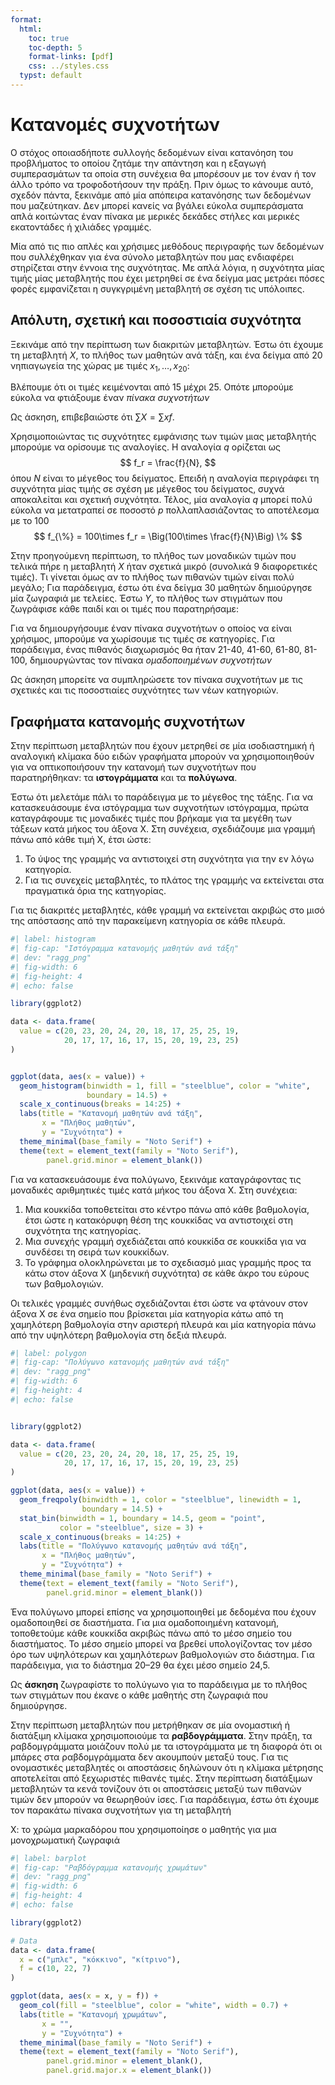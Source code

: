 ```yaml
---
format:
  html:
    toc: true
    toc-depth: 5
    format-links: [pdf]
    css: ../styles.css
  typst: default
---
```


```{=typst}
#set text(font: "Noto Serif", lang: "el") // ensures bold + Greek shaping
    #let tbox(title, body) = rect(fill: luma(240), stroke: 1pt + gray, radius: 6pt, inset: 10pt)[
    #text(weight: "bold")[#title]
    #v(5pt)
    #body
  ]

#set list(indent: 18pt)
#set enum(indent: 18pt)
```

# Κατανομές συχνοτήτων

Ο στόχος οποιασδήποτε συλλογής δεδομένων είναι κατανόηση του προβλήματος το
οποίου ζητάμε την απάντηση και η εξαγωγή συμπερασμάτων τα οποία στη συνέχεια θα
μπορέσουν με τον έναν ή τον άλλο τρόπο να τροφοδοτήσουν την πράξη. Πριν όμως το
κάνουμε αυτό, σχεδόν πάντα, ξεκινάμε από μία απόπειρα κατανόησης των δεδομένων
που μαζεύτηκαν. Δεν μπορεί κανείς να βγάλει εύκολα συμπεράσματα απλά κοιτώντας
έναν πίνακα με μερικές δεκάδες στήλες και μερικές εκατοντάδες ή χιλιάδες
γραμμές.

Μία από τις πιο απλές και χρήσιμες μεθόδους περιγραφής των δεδομένων που
συλλέχθηκαν για ένα σύνολο μεταβλητών που μας ενδιαφέρει στηρίζεται στην έννοια
της συχνότητας. Με απλά λόγια, η συχνότητα μίας τιμής μίας μεταβλητής που έχει
μετρηθεί σε ένα δείγμα μας μετράει πόσες φορές εμφανίζεται η συγκγριμένη
μεταβλητή σε σχέση τις υπόλοιπες.

## Απόλυτη, σχετική και ποσοστιαία συχνότητα

Ξεκινάμε από την περίπτωση των διακριτών μεταβλητών. Έστω ότι έχουμε τη
μεταβλητή $X$, το πλήθος των μαθητών ανά τάξη, και ένα δείγμα από 20 νηπιαγωγεία
της χώρας με τιμές $x_1,\dots,x_20$:

```{=typst}
#align(center)[
  #table(
    columns: 5,
    align: center,
    [20], [23], [20], [24], [20],
    [18], [17], [25], [25], [19],
    [20], [17], [17], [16], [17],
    [15], [20], [19], [23], [25]
  )
]
```

Βλέπουμε ότι οι τιμές κειμένονται από 15 μέχρι 25. Οπότε μπορούμε εύκολα να φτιάξουμε έναν _πίνακα συχνοτήτων_

```{=typst}
#align(center)[
  #table(
    columns: 2,
    align: center,
    table.header([*x*], [*f*]),
    [15], [1],
    [16], [1],
    [17], [5],
    [18], [1],
    [19], [2],
    [20], [5],
    [23], [2],
    [24], [1],
    [25], [3]
  )
]
```

Ως άσκηση, επιβεβαιώστε ότι $\sum X = \sum xf$.

Χρησιμοποιώντας τις συχνότητες εμφάνισης των τιμών μιας μεταβλητής μπορούμε να ορίσουμε τις αναλογίες. Η αναλογία $q$ ορίζεται ως
$$
f_r = \frac{f}{N},
$$
όπου $N$ είναι το μέγεθος του δείγματος. Επειδή η αναλογία περιγράφει τη
συχνότητα μίας τιμής σε σχέση με μέγεθος του δείγματος, συχνά αποκαλείται και
σχετική συχνότητα. Τέλος, μία αναλογία $q$ μπορεί πολύ εύκολα να μετατραπεί σε
ποσοστό $p$ πολλαπλασιάζοντας το αποτέλεσμα με το 100
$$
f_{\%} = 100\times f_r = \Big(100\times \frac{f}{N}\Big) \%
$$

Στην προηγούμενη περίπτωση, το πλήθος των μοναδικών τιμών που τελικά πήρε η μεταβλητή $X$
ήταν σχετικά μικρό (συνολικά 9 διαφορετικές τιμές). Τι γίνεται όμως αν το πλήθος
των πιθανών τιμών είναι πολύ μεγάλο; Για παράδειγμα, έστω ότι ένα δείγμα 30
μαθητών δημιούργησε μία ζωγραφιά με τελείες. Έστω $Y$, το πλήθος των στιγμάτων
που ζωγράφισε κάθε παιδί και οι τιμές που παρατηρήσαμε:

```{=typst}
#align(center)[
  #table(
    columns: 5,
    align: center,
    [24], [37], [41], [28], [35],
    [22], [31], [56], [42], [33],
    [58], [45], [64], [83], [38],
    [94], [49], [53], [70], [84],
    [66], [72], [90], [47], [59],
    [71], [88], [63], [75], [95]
  )
]
```

Για να δημιουργήσουμε έναν πίνακα συχνοτήτων ο οποίος να είναι χρήσιμος,
μπορούμε να χωρίσουμε τις τιμές σε κατηγορίες. Για παράδειγμα, ένας πιθανός
διαχωρισμός θα ήταν 21-40, 41-60, 61-80, 81-100, δημιουργώντας τον πίνακα _ομαδοποιημένων συχνοτήτων_

```{=typst}
#align(center)[
  #table(
    columns: 2,
    align: center,
    [y], [f],
    [21–40], [7],
    [41–60], [8],
    [61–80], [7],
    [81–100], [8]
  )
]
```

Ως άσκηση μπορείτε να συμπληρώσετε τον πίνακα συχνοτήτων με τις σχετικές και τις
ποσοστιαίες συχνότητες των νέων κατηγοριών.

## Γραφήματα κατανομής συχνοτήτων

Στην περίπτωση μεταβλητών που έχουν μετρηθεί σε μία ισοδιαστημική ή αναλογική
κλίμακα δύο ειδών γραφήματα μπορούν να χρησιμοποιηθούν για να οπτικοποιήσουν την
κατανομή των συχνοτήτων που παρατηρήθηκαν: τα **ιστογράμματα** και τα
**πολύγωνα**. 

Έστω ότι μελετάμε πάλι το παράδειγμα με το μέγεθος της τάξης.  Για να
κατασκευάσουμε ένα ιστόγραμμα των συχνοτήτων ιστόγραμμα, πρώτα καταγράφουμε τις
μοναδικές τιμές που βρήκαμε για τα μεγέθη των τάξεων κατά μήκος του άξονα Χ. Στη συνέχεια,
σχεδιάζουμε μια γραμμή πάνω από κάθε τιμή Χ, έτσι ώστε:

1. Το ύψος της γραμμής να αντιστοιχεί στη συχνότητα για την εν λόγω κατηγορία.
2. Για τις συνεχείς μεταβλητές, το πλάτος της γραμμής να εκτείνεται στα
   πραγματικά όρια της κατηγορίας.

Για τις διακριτές μεταβλητές, κάθε γραμμή να εκτείνεται ακριβώς στο
μισό της απόστασης από την παρακείμενη κατηγορία σε κάθε πλευρά.

```r
#| label: histogram
#| fig-cap: "Ιστόγραμμα κατανομής μαθητών ανά τάξη"
#| dev: "ragg_png"
#| fig-width: 6
#| fig-height: 4
#| echo: false

library(ggplot2)

data <- data.frame(
  value = c(20, 23, 20, 24, 20, 18, 17, 25, 25, 19, 
            20, 17, 17, 16, 17, 15, 20, 19, 23, 25)
)


ggplot(data, aes(x = value)) +
  geom_histogram(binwidth = 1, fill = "steelblue", color = "white", 
                 boundary = 14.5) +
  scale_x_continuous(breaks = 14:25) +
  labs(title = "Κατανομή μαθητών ανά τάξη",
       x = "Πλήθος μαθητών",
       y = "Συχνότητα") +
  theme_minimal(base_family = "Noto Serif") +
  theme(text = element_text(family = "Noto Serif"),
        panel.grid.minor = element_blank())
```

Για να κατασκευάσουμε ένα πολύγωνο, ξεκινάμε καταγράφοντας τις μοναδικές αριθμητικές
τιμές κατά μήκος του άξονα Χ. Στη συνέχεια:

1. Μια κουκκίδα τοποθετείται στο κέντρο πάνω από κάθε βαθμολογία, έτσι ώστε η
κατακόρυφη θέση της κουκκίδας να αντιστοιχεί στη συχνότητα της κατηγορίας.
2. Μια συνεχής γραμμή σχεδιάζεται από κουκκίδα σε κουκκίδα για να συνδέσει τη
σειρά των κουκκίδων.
3. Το γράφημα ολοκληρώνεται με το σχεδιασμό μιας γραμμής προς τα κάτω στον άξονα
Χ (μηδενική συχνότητα) σε κάθε άκρο του εύρους των βαθμολογιών.

Οι τελικές γραμμές συνήθως σχεδιάζονται έτσι ώστε να φτάνουν στον άξονα Χ σε ένα
σημείο που βρίσκεται μία κατηγορία κάτω από τη χαμηλότερη βαθμολογία στην
αριστερή πλευρά και μία κατηγορία πάνω από την υψηλότερη βαθμολογία στη δεξιά
πλευρά.

```r
#| label: polygon
#| fig-cap: "Πολύγωνο κατανομής μαθητών ανά τάξη"
#| dev: "ragg_png"
#| fig-width: 6
#| fig-height: 4
#| echo: false


library(ggplot2)

data <- data.frame(
  value = c(20, 23, 20, 24, 20, 18, 17, 25, 25, 19, 
            20, 17, 17, 16, 17, 15, 20, 19, 23, 25)
)

ggplot(data, aes(x = value)) +
  geom_freqpoly(binwidth = 1, color = "steelblue", linewidth = 1, 
                boundary = 14.5) +
  stat_bin(binwidth = 1, boundary = 14.5, geom = "point", 
           color = "steelblue", size = 3) +
  scale_x_continuous(breaks = 14:25) +
  labs(title = "Πολύγωνο κατανομής μαθητών ανά τάξη",
       x = "Πλήθος μαθητών",
       y = "Συχνότητα") +
  theme_minimal(base_family = "Noto Serif") +
  theme(text = element_text(family = "Noto Serif"),
        panel.grid.minor = element_blank())
```

Ένα πολύγωνο μπορεί επίσης να χρησιμοποιηθεί με δεδομένα που έχουν ομαδοποιηθεί
σε διαστήματα. Για μια ομαδοποιημένη κατανομή, τοποθετούμε κάθε κουκκίδα ακριβώς
πάνω από το μέσο σημείο του διαστήματος. Το μέσο σημείο μπορεί να βρεθεί
υπολογίζοντας τον μέσο όρο των υψηλότερων και χαμηλότερων βαθμολογιών στο
διάστημα. Για παράδειγμα, για το διάστημα 20–29 θα έχει μέσο σημείο 24,5.

Ως **άσκηση** ζωγραφίστε το πολύγωνο για το παράδειγμα με το πλήθος των
στιγμάτων που έκανε ο κάθε μαθητής στη ζωγραφιά που δημιούργησε.

Στην περίπτωση μεταβλητών που μετρήθηκαν σε μία ονομαστική ή διατάξιμη κλίμακα
χρησιμοποιούμε τα **ραβδογράμματα**. Στην πράξη, τα ραβδομγράμματα μοιάζουν πολύ
με τα ιστογράμματα με τη διαφορά ότι οι μπάρες στα ραβδομγράμματα δεν ακουμπούν
μεταξύ τους. Για τις ονομαστικές μεταβλητές οι αποστάσεις δηλώνουν ότι η κλίμακα
μέτρησης αποτελείται από ξεχωριστές πιθανές τιμές. Στην περίπτωση διατάξιμων
μεταβλητών τα κενά τονίζουν ότι οι αποστάσεις μεταξύ των πιθανών τιμών δεν
μπορούν να θεωρηθούν ίσες. Για παράδειγμα, έστω ότι έχουμε τον παρακάτω πίνακα συχνοτήτων για τη μεταβλητή 

Χ: το χρώμα μαρκαδόρου που χρησιμοποίησε ο μαθητής για μια μονοχρωματική ζωγραφιά


```{=typst}
#align(center)[
  #table(
    columns: 2,
    align: (left, right),
    [x], [f],
    [μπλε], [10],
    [κόκκινο], [22],
    [κίτρινο], [7]
  )
]
```

```r
#| label: barplot
#| fig-cap: "Ραβδόγραμμα κατανομής χρωμάτων"
#| dev: "ragg_png"
#| fig-width: 6
#| fig-height: 4
#| echo: false

library(ggplot2)

# Data
data <- data.frame(
  x = c("μπλε", "κόκκινο", "κίτρινο"),
  f = c(10, 22, 7)
)

ggplot(data, aes(x = x, y = f)) +
  geom_col(fill = "steelblue", color = "white", width = 0.7) +
  labs(title = "Κατανομή χρωμάτων",
       x = "",
       y = "Συχνότητα") +
  theme_minimal(base_family = "Noto Serif") +
  theme(text = element_text(family = "Noto Serif"),
        panel.grid.minor = element_blank(),
        panel.grid.major.x = element_blank())
```
